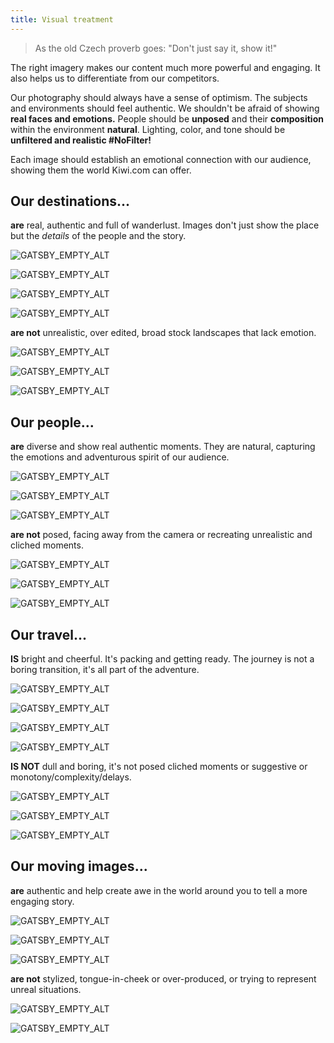 ```yaml
---
title: Visual treatment
---
```




> As the old Czech proverb goes: "Don't just say it, show it!"

The right imagery makes our content much more powerful and engaging.
It also helps us to differentiate from our competitors.

Our photography should always have a sense of optimism.
The subjects and environments should feel authentic.
We shouldn't be afraid of showing **real faces and emotions.**
People should be **unposed** and their **composition** within the environment **natural**.
Lighting, color, and tone should be **unfiltered and realistic \#NoFilter!**

Each image should establish an emotional connection with our audience,
showing them the world Kiwi.com can offer.

<!-- eslint-disable -->

## Our destinations...

<!-- eslint-enable -->

**are** real, authentic and full of wanderlust.
Images don't just show the place but the _details_ of the people and the story.

<Grid columns="200px 200px 296px;" rows="minmax(100px, auto) minmax(100px, auto);" gap="10px;">

<ImageInGrid column="1 / 3" row="1">

![GATSBY_EMPTY_ALT](../../../../../images/social-media/destination-island.png)

</ImageInGrid>

<ImageInGrid column="3 / 3" row="1 / 3">

![GATSBY_EMPTY_ALT](../../../../../images/social-media/destination-hiker.png)

</ImageInGrid>

<ImageInGrid column="1" row="2">

![GATSBY_EMPTY_ALT](../../../../../images/social-media/destination-shoes.png)

</ImageInGrid>

<ImageInGrid column="2" row="2">

![GATSBY_EMPTY_ALT](../../../../../images/social-media/destination-clotheslines.png)

</ImageInGrid>

</Grid>

**are not** unrealistic, over edited, broad stock landscapes that lack emotion.

<Grid columns="360px 360px;" gap="10px;" rows="minmax(100px, auto) minmax(100px, auto);">

<ImageInGrid column="1 / 3" row="1">

![GATSBY_EMPTY_ALT](../../../../../images/social-media/destination-sunset.png)

</ImageInGrid>

<ImageInGrid column="1" row="2">

![GATSBY_EMPTY_ALT](../../../../../images/social-media/destination-green.png)

</ImageInGrid>

<ImageInGrid column="2" row="2">

![GATSBY_EMPTY_ALT](../../../../../images/social-media/destination-glare.png)

</ImageInGrid>

</Grid>

<!-- eslint-disable -->

## Our people...

<!-- eslint-enable -->

**are** diverse and show real authentic moments.
They are natural, capturing the emotions and adventurous spirit of our audience.

<Grid columns="360px 360px;" gap="10px;" rows="minmax(100px, auto) minmax(100px, auto);">

<ImageInGrid column="1 / 3" row="1">

![GATSBY_EMPTY_ALT](../../../../../images/social-media/people-boat.png)

</ImageInGrid>

<ImageInGrid column="1" row="2">

![GATSBY_EMPTY_ALT](../../../../../images/social-media/people-sunglasses.png)

</ImageInGrid>

<ImageInGrid column="2" row="2">

![GATSBY_EMPTY_ALT](../../../../../images/social-media/people-smile.png)

</ImageInGrid>

</Grid>

**are not** posed, facing away from the camera or recreating unrealistic and cliched moments.

<Grid columns="420px 276px;" gap="10px;" rows="minmax(100px, auto) minmax(100px, auto);">

<ImageInGrid column="1" row="1">

![GATSBY_EMPTY_ALT](../../../../../images/social-media/people-hat.png)

</ImageInGrid>

<ImageInGrid column="2" row="1 / 3">

![GATSBY_EMPTY_ALT](../../../../../images/social-media/people-forest.png)

</ImageInGrid>

<ImageInGrid column="1" row="2">

![GATSBY_EMPTY_ALT](../../../../../images/social-media/people-cliff.png)

</ImageInGrid>

</Grid>

<!-- eslint-disable -->

## Our travel...

<!-- eslint-enable -->

**IS** bright and cheerful.
It's packing and getting ready.
The journey is not a boring transition, it's all part of the adventure.

<Grid columns="260px 300px;" gap="10px;" rows="170px 10px 200px;">

<ImageInGrid column="1" row="1">

![GATSBY_EMPTY_ALT](../../../../../images/social-media/travel-plane.png)

</ImageInGrid>

<ImageInGrid column="2" row="1">

![GATSBY_EMPTY_ALT](../../../../../images/social-media/travel-packing.png)

</ImageInGrid>

<ImageInGrid column="1" row="3">

![GATSBY_EMPTY_ALT](../../../../../images/social-media/travel-rest.png)

</ImageInGrid>

<ImageInGrid column="2" row="2">

![GATSBY_EMPTY_ALT](../../../../../images/social-media/travel-beach-cab.png)

</ImageInGrid>

</Grid>

**IS NOT** dull and boring, it's not posed cliched moments
or suggestive or monotony/complexity/delays.

<Grid columns="430px 290px;" gap="10px;" rows=" minmax(100px, auto);">

<ImageInGrid column="1 / 3" row="1">

![GATSBY_EMPTY_ALT](../../../../../images/social-media/travel-plane-rows.png)

</ImageInGrid>

<ImageInGrid column="1" row="2">

![GATSBY_EMPTY_ALT](../../../../../images/social-media/travel-map.png)

</ImageInGrid>

<ImageInGrid column="2" row="2">

![GATSBY_EMPTY_ALT](../../../../../images/social-media/travel-too-much-baggage.png)

</ImageInGrid>

</Grid>

<!-- eslint-disable -->

## Our moving images...

<!-- eslint-enable -->

**are** authentic and help create awe in the world around you to tell a more engaging story.

<Grid columns="210px 210px;" gap="10px;" rows=" minmax(100px, auto);">

<div style={{gridColumn: "1 / 3", gridRow: "1", width: "426.43px", height: "137.74px", overflow: "hidden", display: "inline-block"}}>

![GATSBY_EMPTY_ALT](../../../../../images/social-media/movie-food-cart.gif)

</div>

<div style={{gridColumn: "1", gridRow: "2", width: "208.79px", height: "146.46px", overflow: "hidden", display: "inline-block"}}>

<div style={{width: "314.77px", height: "177.05px"}}>

![GATSBY_EMPTY_ALT](../../../../../images/social-media/movie-stairs.gif)

</div>

</div>

<div style={{gridColumn: "2", gridRow: "2", width: "205.01px", height: "146.46px", overflow: "hidden", display: "inline-block"}}>

<div style={{width: "314.77px", height: "177.05px"}} >

![GATSBY_EMPTY_ALT](../../../../../images/social-media/movie-big-ben.gif)

</div>

</div>

</Grid>

**are not** stylized, tongue-in-cheek or over-produced,
or trying to represent unreal situations.

<Grid columns="202px 202px;" gap="10px;" rows=" minmax(100px, auto);">

<div style={{gridColumn: "1", gridRow: "1", width: "201.13px", height: "146.46px", overflow: "hidden", display: "inline-block", border: "2px solid #ea1347"}}>

<div style={{width: "228.39px", height: "152.27px"}}>

![GATSBY_EMPTY_ALT](../../../../../images/social-media/movie-photo.gif)

</div>

</div>

<div style={{gridColumn: "2", gridRow: "1 / 3", width: "171.37px", height: "304.66px", overflow: "hidden", display: "inline-block", border: "2px solid #ea1347"}}>

<div style={{width: "171.37px", height: "304.66px"}}>

![GATSBY_EMPTY_ALT](../../../../../images/social-media/movie-sun-ocean.gif)

</div>

</div>

<div
  style={{
    border: "2px solid #ea1347",
    backgroundImage: "url(/social-media/movie-sunglasses.gif)",
    backgroundSize: "415px",
    width: "201.13px",
    height: "146.46px",
    backgroundPosition: "top -36px left -213.73px",
  }}
/>

</Grid>
